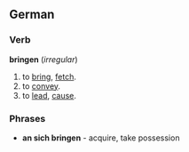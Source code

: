 ==German==
===Verb===
'''bringen''' (''irregular'')
# to [[bring]], [[fetch]].
# to [[convey]].
# to [[lead]], [[cause]].

===Phrases===
* '''an sich bringen''' - acquire, take possession